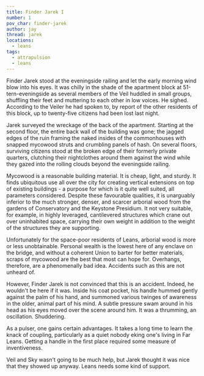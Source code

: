 ```yaml
---
title: Finder Jarek I
number: 1
pov_char: finder-jarek
author: jay
thread: jarek
locations:
  - leans
tags:
  - attrapulsion
  - leans
---
```

Finder Jarek stood at the eveningside railing and let the early morning wind
blow into his eyes. It was chilly in the shade of the apartment block at
51-tern-eveningside as several members of the Veil huddled in small groups,
shuffling their feet and muttering to each other in low voices. He sighed.
According to the Veiler he had spoken to, by report of the other residents of
this block, up to twenty-five citizens had been lost last night.

Jarek surveyed the wreckage of the back of the apartment. Starting at the
second floor, the entire back wall of the building was gone; the jagged edges
of the ruin framing the naked insides of the commonhouses with snapped mycowood
struts and crumbling panels of hash. On several floors, surviving citizens
stood at the broken edge of their formerly private quarters, clutching their
nightclothes around them against the wind while they gazed into the rolling
clouds beyond the eveningside railing.

Mycowood is a reasonable building material. It is cheap, light, and sturdy.
It finds ubiquitous use all over the city for creating vertical extensions
on top of existing buildings - a purpose for which is it quite well suited, all
parameters considered. Despite these favourable qualities, it is unarguably
inferior to the much stronger, denser, and scarcer arborial wood from the
gardens of Conservatory and the Keystone Presidium. It not very suitable,
for example, in highly leveraged, cantilevered structures which crane out over
uninhabited space, carrying their own weight in addition to the weight of the
structures they are supporting.

Unfortunately for the space-poor residents of Leans, arborial wood is more
or less unobtainable. Personal wealth is the lowest here of any enclave on
the bridge, and without a coherent Union to barter for better materials,
scraps of mycowood are the best that most can hope for. Overhangs, therefore,
are a phenomenally bad idea. Accidents such as this are not unheard of.

However, Finder Jarek is not convinced that this is an accident. Indeed, he
wouldn't be here if it was. Inside his coat pocket, his handle hummed gently
against the palm of his hand, and summoned various twinges of awareness in
the older, animal part of his mind. A subtle pressure swam around in his head
as his eyes moved over the scene around him. It was a thrumming, an
oscillation. Shuddering.

As a pulser, one gains certain advantages. It takes a long time to learn the
knack of coupling, particularly as a quiet nobody eking one's living in Far
Leans. Getting a handle in the first place required some measure of
inventiveness.

Veil and Sky wasn't going to be much help, but Jarek thought it was nice that
they showed up anyway. Leans needs some kind of support.
